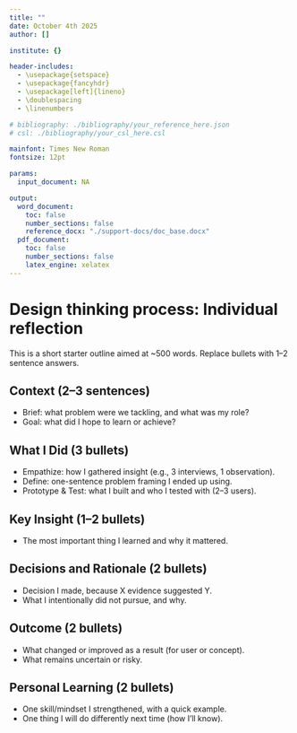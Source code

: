 ```yaml
---
title: ""
date: October 4th 2025
author: []

institute: {}

header-includes:
  - \usepackage{setspace}
  - \usepackage{fancyhdr}
  - \usepackage[left]{lineno}
  - \doublespacing
  - \linenumbers

# bibliography: ./bibliography/your_reference_here.json
# csl: ./bibliography/your_csl_here.csl

mainfont: Times New Roman
fontsize: 12pt

params:
  input_document: NA

output:
  word_document:
    toc: false
    number_sections: false
    reference_docx: "./support-docs/doc_base.docx"
  pdf_document:
    toc: false
    number_sections: false
    latex_engine: xelatex
---
```


 

\pagestyle{fancy}

\fancyhead[L]{Oscar Ramfelt}

\fancyhead[R]{Design thinking process: Individual reflection - October 4th 2025}

# Design thinking process: Individual reflection

This is a short starter outline aimed at ~500 words. Replace bullets with 1–2 sentence answers.

## Context (2–3 sentences)
- Brief: what problem were we tackling, and what was my role?
- Goal: what did I hope to learn or achieve?

## What I Did (3 bullets)
- Empathize: how I gathered insight (e.g., 3 interviews, 1 observation).
- Define: one-sentence problem framing I ended up using.
- Prototype & Test: what I built and who I tested with (2–3 users).

## Key Insight (1–2 bullets)
- The most important thing I learned and why it mattered.

## Decisions and Rationale (2 bullets)
- Decision I made, because X evidence suggested Y.
- What I intentionally did not pursue, and why.

## Outcome (2 bullets)
- What changed or improved as a result (for user or concept).
- What remains uncertain or risky.

## Personal Learning (2 bullets)
- One skill/mindset I strengthened, with a quick example.
- One thing I will do differently next time (how I’ll know).
